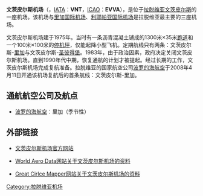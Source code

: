 {{Airport infobox
| airport_name     = 文茨皮尔斯机场
| nativename       = Ventspils lidosta
| photo            = Ventspils Airport 01.jpg
| photosize        = 290
| caption          = 
| type             = 民用
| run by           = 文茨皮尔斯市
| opened           = 1975年
| closed           = 
| city             = [[文茨皮尔斯|文茨皮尔斯]]
| location         = [[文茨皮尔斯|文茨皮尔斯]]
| distance_to_city = 
| elevation        = 6米
| website          = http://www.airport.ventspils.lv/
| IATA             = VNT
| ICAO             = EVVA
| FAA              = 
| LID              = 
| coordinates      = {{coord|57|21|28|N|21|32|39|E|type:airport}}
| runway1_heading  = 03/21
| runway1_feet     = 4259
| runway1_meter    = 1298
| runway1_surface  = 沥青混凝土
| stat_year        = 
| stat_passenger   = 
| stat_cargo       = 
| stat_flight      =
| stat1-header     =
| stat1-data       =
| footnotes        =
}}
'''文茨皮尔斯机场'''（{{lang-lv|Ventspils lidosta}}，[[IATA机场代码|IATA]]：'''VNT'''，[[ICAO机场代码|ICAO]]：'''EVVA'''），是位于[[拉脱维亚|拉脱维亚]][[文茨皮尔斯|文茨皮尔斯]]的一座机场。该机场与[[里加国际机场|里加国际机场]]、[[利耶帕亚国际机场|利耶帕亚国际机场]]是拉脱维亚最主要的三座机场。

文茨皮尔斯机场建于1975年。当时有一条沥青混凝土铺成的1300米×35米[[跑道|跑道]]和一个100米×100米的[[停机坪|停机坪]]，仅能起降小型飞机。定期航线只有两条：文茨皮尔斯-[[里加|里加]]与文茨皮尔斯-[[圣彼得堡|圣彼得堡]]。1983年，由于政治因素，政府决定关闭文茨皮尔斯机场。直到1990年代中期，恢复通航的计划才被提起。经过长期的工作，文茨皮尔斯机场完成复航准备。拉脱维亚的国家航空公司[[波罗的海航空|波罗的海航空]]于2008年4月11日开通该机场复航后的首条航线：文茨皮尔斯-里加。

== 通航航空公司及航点 ==
* [[波罗的海航空|波罗的海航空]]：里加（季节性）

== 外部链接 ==
{{Commons category|Ventspils Airport}}
* {{Lv icon}}{{En icon}}[https://web.archive.org/web/20040826114059/http://www.airport.ventspils.lv/ 文茨皮尔斯机场官方网站]
* {{En icon}}[https://web.archive.org/web/20071105002308/http://worldaerodata.com/wad.cgi?id=LG00013 World Aero Data网站关于文茨皮尔斯机场的资料]
* {{En icon}}[http://gc.kls2.com/airport/EVVA Great Cirlce Mapper网站关于文茨皮尔斯机场的资料] {{Wayback|url=http://gc.kls2.com/airport/EVVA |date=20200808205715 }}

{{拉脱维亚机场}}
[[Category:拉脱维亚机场|Category:拉脱维亚机场]]